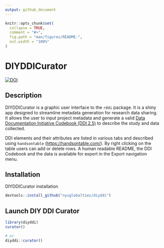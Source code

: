 ```yaml
---
output: github_document
---
```


<!-- README.md is generated from README.Rmd. Please edit that file -->

```r
knitr::opts_chunk$set(
  collapse = TRUE,
  comment = "#>",
  fig.path = "man/figures/README-",
  out.width = "100%"
)
```

# DIYDDICurator

<!-- badges: start -->
[![DOI](https://zenodo.org/badge/DOI/10.5281/zenodo.7405487.svg)](https://doi.org/10.5281/zenodo.7405487)
<!-- badges: end -->

## Description

DIYDDICurator is a graphic user interface to the `rddi` package. It is a
shiny app designed to streamline metadata generation for research data
sharing. It allows the user to input project metadata and generate a
valid [Data Documentation Initiative Codebook (DDI
2.5)](https://ddialliance.org/Specification/DDI-Codebook/2.5/) to
describe the study and data collected.

DDI elements and their attributes are listed in various tabs and
described using `handsontable` (<https://handsontable.com/>). By right
clicking on the table users can add or delete rows. A human readable
README, the DDI Codebook and the data is available for export in the
Export navigation menu.

## Installation

DIYDDICurator installation

``` r
devtools::install_github("nyuglobalties/diyddi")
```

## Launch DIY DDI Curator

``` r
library(diyddi)
curator()

# or
diyddi::curator()
```
